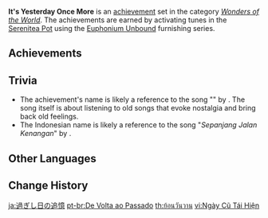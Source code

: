 {{Achievement Set Infobox
|primogems    = {{Achievement/Primogems|It's Yesterday Once More}}
|total        = {{Achievement/Total|It's Yesterday Once More}}
|category     = Wonders of the World
}}
'''It's Yesterday Once More''' is an [[achievement]] set in the category ''[[Wonders of the World]]''. The achievements are earned by activating tunes in the [[Serenitea Pot]] using the [[Euphonium Unbound]] furnishing series.

==Achievements==
{{Achievements by Category Table|It's Yesterday Once More}}
<!--
==Notes==
-->
==Trivia==
* The achievement's name is likely a reference to the song "{{w|Yesterday Once More (song)|Yesterday Once More}}" by {{w|The Carpenters}}. The song itself is about listening to old songs that evoke nostalgia and bring back old feelings.
* The Indonesian name is likely a reference to the song "''Sepanjang Jalan Kenangan''" by {{w|id:Tetty Kadi|Tetty Kadi}}.

==Other Languages==
{{Other Languages
|en      = It's Yesterday Once More
|zhs     = 昨日重现
|zhs_rm  = Zuórì Chóngxiàn
|zht     = 昨日重現
|zht_rm  = Zuórì Chóngxiàn
|zh_tl   = 
|ja      = 過ぎし日の追憶
|ja_rm   = Sugishi Hi no Tsuioku
|ja_tl   = Reminiscence of Days Past
|ko      = 과거 재현
|ko_rm   = Gwago Jaehyeon
|ko_tl   = Reappearance of the Past
|es      = Melodías de antaño
|es_tl   = Melodies of Old
|fr      = Hier encore
|fr_tl   = Just Yesterday
|ru      = Мелодия прошлого
|ru_tl   = Melody of the Past
|th      = ย้อนวันวาน
|th_rm   = 
|th_tl   = 
|vi      = Ngày Cũ Tái Hiện
|vi_tl   = Reappearance of the Old Days
|de      = Erinnerungen an gestern
|de_tl   = Memories to Yesterday
|id      = Sepanjang Jalan Kenangan
|id_tl   = Throughout the Road of Memories
|pt      = De Volta ao Passado
|pt_tl   = Back to the Past
|tr      = Dünlerden Bir Dün
|tr_tl   = A Yesterday of Yesterdays
|it      = Musica d'altri tempi
|it_tl   = 
}}

==Change History==
{{Change History|2.6}}
<!--
==References==
{{Reflist}}
-->

[[ja:過ぎし日の追憶]]
[[pt-br:De Volta ao Passado]]
[[th:ย้อนวันวาน]]
[[vi:Ngày Cũ Tái Hiện]]
